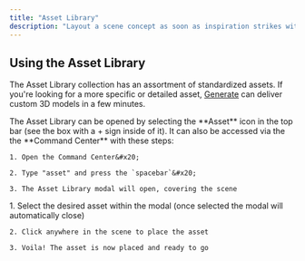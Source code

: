 ```yaml
---
title: "Asset Library"
description: "Layout a scene concept as soon as inspiration strikes with the Editor's library of default assets."
---
```


## Using the Asset Library

The Asset Library collection has an assortment of standardized assets. If you're looking for a more specific or detailed asset, [Generate](https://docs.bezi.com/editor/editor-basics/asset-generation) can deliver custom 3D models in a few minutes. &#x20;

<AccordionGroup>
  <Accordion title="Accessing the Asset Library" defaultOpen={false}>
    The Asset Library can be opened by selecting the **Asset** icon in the top bar (see the box with a + sign inside of it). It can also be accessed via the the **Command Center** with these steps:

    1. Open the Command Center&#x20;

    2. Type "asset" and press the `spacebar`&#x20;

    3. The Asset Library modal will open, covering the scene
  </Accordion>

  <Accordion title="Adding library assets to a scene" defaultOpen={false}>
    1. Select the desired asset within the modal (once selected the modal will automatically close)&#x20;

    2. Click anywhere in the scene to place the asset

    3. Voila! The asset is now placed and ready to go
  </Accordion>
</AccordionGroup>

##